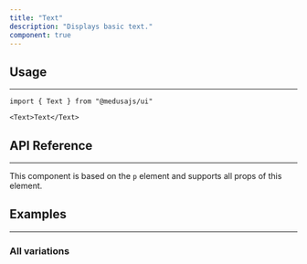 ---
title: "Text"
description: "Displays basic text."
component: true
---

<ComponentExample name="text-demo" />

## Usage

---

```tsx
import { Text } from "@medusajs/ui"
```

```tsx
<Text>Text</Text>
```


## API Reference

---

This component is based on the `p` element and supports all props of this element.

<ComponentProps component="text" />

## Examples

---

### All variations

<ComponentExample name="text-examples" />
